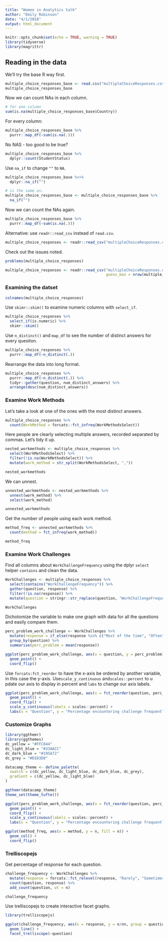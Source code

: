 ```yaml
---
title: "Women in Analytics talk"
author: "Emily Robinson"
date: "4/1/2018"
output: html_document
---
```


```r
knitr::opts_chunk$set(echo = TRUE, warning = TRUE)
library(tidyverse)
library(magrittr)
```

## Reading in the data

We'll try the base R way first. 

```r
multiple_choice_responses_base <- read.csv("multipleChoiceResponses.csv")
multiple_choice_responses_base
```

Now we can count NAs in each column.

```r
# for one column
sum(is.na(multiple_choice_responses_base$Country))
```

For every column: 

```r
multiple_choice_responses_base %>%
  purrr::map_df(~sum(is.na(.)))
```

No NAS - too good to be true?

```r
multiple_choice_responses_base %>%
  dplyr::count(StudentStatus)
```

Use `na_if` to change `""` to `NA`. 

```r
multiple_choice_responses_base %<>% 
  dplyr::na_if("")

# is the same as: 
multiple_choice_responses_base <- multiple_choice_responses_base %>%
  na_if("")

```

Now we can count the NAs again. 

```r
multiple_choice_responses_base %>%
  purrr::map_df(~sum(is.na(.)))
```

Alternative: use `readr::read_csv` instead of `read.csv`. 

```r
multiple_choice_responses <- readr::read_csv("multipleChoiceResponses.csv")
```

Check out the issues noted. 

```r
problems(multiple_choice_responses)
```

```r
multiple_choice_responses <- readr::read_csv("multipleChoiceResponses.csv", 
                                             guess_max = nrow(multiple_choice_responses))
```

### Examining the datset 

```r
colnames(multiple_choice_responses)
```

Use `skimr::skim()` to examine numeric columns with `select_if`. 

```r
multiple_choice_responses %>%
  select_if(is.numeric) %>%
  skimr::skim()
```

Use `n_distinct()` and `map_df` to see the number of distinct answers for every quesiton.  

```r
multiple_choice_responses %>%
  purrr::map_df(~n_distinct(.)) 
```

Rearrange the data into long format. 

```r
multiple_choice_responses %>%
  purrr::map_df(~n_distinct(.)) %>%
  tidyr::gather(question, num_distinct_answers) %>%
  arrange(desc(num_distinct_answers))
```

### Examine Work Methods

Let's take a look at one of the ones with the most distinct answers. 

```r
multiple_choice_responses %>%
  count(WorkMethod = forcats::fct_infreq(WorkMethodsSelect))
```

Here people are clearly selecting multiple answers, recorded separated by commas. Let's tidy it up. 

```r
nested_workmethods <- multiple_choice_responses %>%
  select(WorkMethodsSelect) %>%
  filter(!is.na(WorkMethodsSelect)) %>%
  mutate(work_method = str_split(WorkMethodsSelect, ",")) 

nested_workmethods
```

We can unnest. 

```r
unnested_workmethods <- nested_workmethods %>%
  unnest(work_method) %>%
  select(work_method)

unnested_workmethods
```

Get the number of people using each work method. 

```r
method_freq <- unnested_workmethods %>%
  count(method = fct_infreq(work_method))

method_freq
```

### Examine Work Challenges

Find all columns about `WorkChallengeFrequency` using the dplyr `select` helper `contains` and clean the data. 

```r
WorkChallenges <- multiple_choice_responses %>%
  select(contains("WorkChallengeFrequency")) %>%
  gather(question, response) %>%
  filter(!is.na(response)) %>%
  mutate(question = stringr::str_replace(question, "WorkChallengeFrequency", "")) 

WorkChallenges
```

Dichotomize the variable to make one graph with data for all the questions and easily compare them. 

```r
perc_problem_work_challenge <- WorkChallenges %>%
  mutate(response = if_else(response %in% c("Most of the time", "Often"), 1, 0)) %>%
  group_by(question) %>%
  summarise(perc_problem = mean(response)) 
```

```r
ggplot(perc_problem_work_challenge, aes(x = question, y = perc_problem)) + 
  geom_point() +
  coord_flip()
```

Use `forcats:fct_reorder` to have the x-axis be ordered by another variable, in this case the y-axis. Use`scale_y_continuous` and`scales::percent` to u pdate our axis to display in percent and `labs` to change our axis labels. 

```r
ggplot(perc_problem_work_challenge, aes(x = fct_reorder(question, perc_problem), y = perc_problem)) + 
  geom_point() +
  coord_flip() + 
  scale_y_continuous(labels = scales::percent) + 
  labs(x = "Question", y = "Percentage encountering challenge frequently")
```

### Customize Graphs

```r
library(ggthemr)
library(ggthemes)
dc_yellow = "#FFC844"
dc_light_blue = "#33AACC"
dc_dark_blue = "#195A72"
dc_grey = "#D1D3D8"

datacamp_theme <- define_palette(
  swatch = c(dc_yellow, dc_light_blue, dc_dark_blue, dc_grey), 
  gradient = c(dc_yellow, dc_light_blue)
)

ggthemr(datacamp_theme)
theme_set(theme_tufte())
```

```r
ggplot(perc_problem_work_challenge, aes(x = fct_reorder(question, perc_problem), y = perc_problem)) + 
  geom_point() +
  coord_flip() + 
  scale_y_continuous(labels = scales::percent) + 
  labs(x = "Question", y = "Percentage encountering challenge frequently")
```

```r
ggplot(method_freq, aes(x = method, y = n, fill = n)) + 
  geom_col() +
  coord_flip()  
```

### Trelliscopejs

Get percentage of response for each question. 

```r
challenge_frequency <- WorkChallenges %>%
  mutate(response = forcats::fct_relevel(response, "Rarely", "Sometimes", "Often", "Most of the time")) %>%
  count(question, response) %>%
  add_count(question, wt = n) 

challenge_frequency
```

Use trelliscopejs to create interactive facet graphs. 
```r
library(trelliscopejs)

ggplot(challenge_frequency, aes(x = response, y = n/nn, group = question)) + 
  geom_line() + 
  facet_trelliscope(~question) 
```